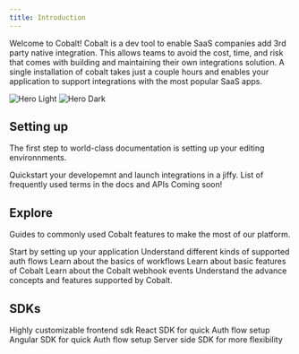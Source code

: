 ```yaml
---
title: Introduction
---
```

Welcome to Cobalt! Cobalt is a dev tool to enable SaaS companies add 3rd party native integration. 
This allows teams to avoid the cost, time, and risk that comes with building and maintaining their own integrations solution. 
A single installation of cobalt takes just a couple hours and enables your application to support integrations with the most popular SaaS apps.

<img
  className="block dark:hidden"
  src="/images/hero-light.svg"
  alt="Hero Light"
/>
<img
  className="hidden dark:block"
  src="/images/hero-dark.svg"
  alt="Hero Dark"
/>

## Setting up

The first step to world-class documentation is setting up your editing environnments.

<CardGroup cols={3}>
	<Card
			title="Quickstart"
			icon="pen-to-square"
			href="/quickstart"
	>
	Quickstart your developemnt and launch integrations in a jiffy.
	</Card>
  <Card
    title="Glossary"
    icon="pen-to-square"
    href="/glossary"
  >
    List of frequently used terms in the docs and APIs
  </Card>
  <Card
    title="Examples"
    icon="image"
    href=""
  >
    Coming soon!
  </Card>
</CardGroup>

## Explore

Guides to commonly used Cobalt features to make the most of our platform.

<CardGroup cols={3}>
  <Card
    title="App Setup"
    icon="palette"
    href="/guides/configure/app-settings"
  >
    Start by setting up your application
  </Card>
  <Card
    title="Auth Flows"
    icon="code"
    href="/guides/auth-flows"
  >
   Understand different kinds of supported auth flows
  </Card>
  <Card
    title="Workflows"
    icon="screwdriver-wrench"
    href="/guides/workflow"
  >
   Learn about the basics of workflows
  </Card>
  <Card
    title="Basics"
    icon="stars"
    href="/guides/basics"
  >
    Learn about basic features of Cobalt
  </Card>
  <Card
    title="Webhooks"
    icon="stars"
    href="/guides/webhooks"
  >
    Learn about the Cobalt webhook events
  </Card>
  <Card
    title="Advanced"
    icon="stars"
    href="/guides/advance-concepts"
  >
    Understand the advance concepts and features supported by Cobalt.
  </Card>
</CardGroup>

## SDKs

<CardGroup cols={2}>
  <Card 
		title="Client-Side SDKs"
		icon="code"
	>
		<CardGroup cols={1}>
			<Card
				title="Vanilla JS"
				href="/sdks/client-side-sdks/js-sdk"
			>
				Highly customizable frontend sdk 
			</Card>
			<Card
				title="React JS"
				href="/sdks/client-side-sdks/react-sdk"
			>
				React SDK for quick Auth flow setup
			</Card>
      <Card
				title="Angular"
				href="/sdks/client-side-sdks/angular-sdk"
			>
				Angular SDK for quick Auth flow setup
			</Card>
		</CardGroup>
	</Card>
	<Card 
		title="Server-Side SDKs"
		icon="code"
	>
		<Card
				title="Node JS (Preferred)"
				href="/sdks/server-side-sdks/nodejs-sdk"
			>
      Server side SDK for more flexibility
		</Card>
	</Card>
</CardGroup>

